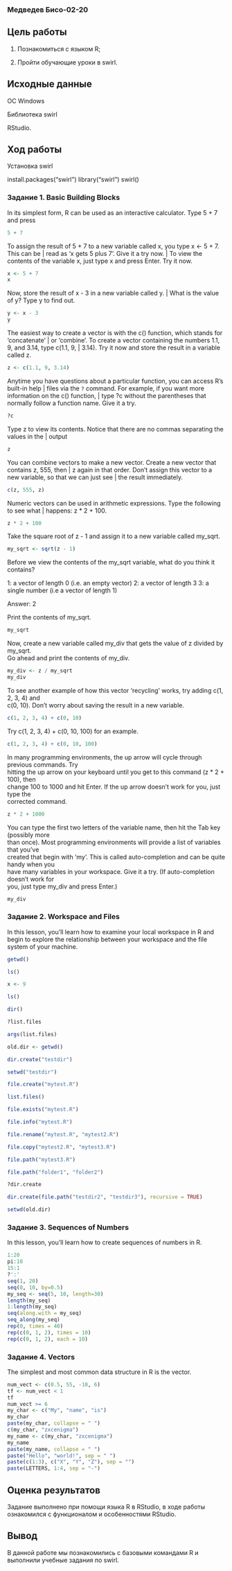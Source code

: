 ### Медведев Бисо-02-20

## Цель работы
1. Познакомиться с языком R;

2. Пройти обучающие уроки в swirl.

## Исходные данные

ОС Windows

Библиотека swirl

RStudio.

## Ход работы

Установка swirl

install.packages("swirl")
library("swirl")
swirl()

### Задание 1. Basic Building Blocks

| In its simplest form, R can be used as an interactive calculator. Type 5 + 7 and press

```{r}
5 + 7
```

To assign the result of 5 + 7 to a new variable called x, you type x \<- 5 + 7. This can be \| read as 'x gets 5 plus 7'. Give it a try now. \| To view the contents of the variable x, just type x and press Enter. Try it now.

```{r}
x <- 5 + 7
x
```

| Now, store the result of x - 3 in a new variable called y. \| What is the value of y? Type y to find out.

```{r}
y <- x - 3
y
```

The easiest way to create a vector is with the c() function, which stands for 'concatenate' \| or 'combine'. To create a vector containing the numbers 1.1, 9, and 3.14, type c(1.1, 9, \| 3.14). Try it now and store the result in a variable called z.

```{r}
z <- c(1.1, 9, 3.14)
```

Anytime you have questions about a particular function, you can access R's built-in help \| files via the `?` command. For example, if you want more information on the c() function, \| type ?c without the parentheses that normally follow a function name. Give it a try.

```{r}
?c
```

Type z to view its contents. Notice that there are no commas separating the values in the \| output

```{r}
z
```

You can combine vectors to make a new vector. Create a new vector that contains z, 555, then \| z again in that order. Don't assign this vector to a new variable, so that we can just see \| the result immediately.

```{r}
c(z, 555, z)
```

Numeric vectors can be used in arithmetic expressions. Type the following to see what \| happens: z \* 2 + 100.

```{r}
z * 2 + 100
```

| Take the square root of z - 1 and assign it to a new variable called my_sqrt.

```{r}
my_sqrt <- sqrt(z - 1)
```

| Before we view the contents of the my_sqrt variable, what do you think it contains?

1: a vector of length 0 (i.e. an empty vector) 2: a vector of length 3 3: a single number (i.e a vector of length 1)

Answer: 2

| Print the contents of my_sqrt.

```{r}
my_sqrt
```

| Now, create a new variable called my_div that gets the value of z divided by my_sqrt.
| Go ahead and print the contents of my_div.

```{r}
my_div <- z / my_sqrt
my_div
```

| To see another example of how this vector 'recycling' works, try adding c(1, 2, 3, 4) and
| c(0, 10). Don't worry about saving the result in a new variable.

```{r}
c(1, 2, 3, 4) + c(0, 10)
```

| Try c(1, 2, 3, 4) + c(0, 10, 100) for an example.

```{r}
c(1, 2, 3, 4) + c(0, 10, 100)
```

| In many programming environments, the up arrow will cycle through previous commands. Try
| hitting the up arrow on your keyboard until you get to this command (z \* 2 + 100), then
| change 100 to 1000 and hit Enter. If the up arrow doesn't work for you, just type the
| corrected command.

```{r}
z * 2 + 1000
```

| You can type the first two letters of the variable name, then hit the Tab key (possibly more
| than once). Most programming environments will provide a list of variables that you've
| created that begin with 'my'. This is called auto-completion and can be quite handy when you
| have many variables in your workspace. Give it a try. (If auto-completion doesn't work for
| you, just type my_div and press Enter.)

```{r}
my_div
```

### Задание 2. Workspace and Files

In this lesson, you'll learn how to examine your local workspace in R and begin to explore the relationship between your workspace and the file system of your machine.

```{r}
getwd()

ls()

x <- 9

ls()

dir()

?list.files

args(list.files)

old.dir <- getwd()

dir.create("testdir")

setwd("testdir")

file.create("mytest.R")

list.files()

file.exists("mytest.R")

file.info("mytest.R")

file.rename("mytest.R", "mytest2.R")

file.copy("mytest2.R", "mytest3.R")

file.path("mytest3.R")

file.path("folder1", "folder2")

?dir.create

dir.create(file.path("testdir2", "testdir3"), recursive = TRUE)

setwd(old.dir)

```

### Задание 3. Sequences of Numbers

In this lesson, you'll learn how to create sequences of numbers in R.

```{r}
1:20
pi:10
15:1
?':'
seq(1, 20)
seq(0, 10, by=0.5)
my_seq <- seq(5, 10, length=30)
length(my_seq)
1:length(my_seq)
seq(along.with = my_seq)
seq_along(my_seq)
rep(0, times = 40)
rep(c(0, 1, 2), times = 10)
rep(c(0, 1, 2), each = 10)

```

### Задание 4. Vectors

The simplest and most common data structure in R is the vector.

```{r}
num_vect <- c(0.5, 55, -10, 6)
tf <- num_vect < 1
tf
num_vect >= 6
my_char <- c("My", "name", "is")
my_char
paste(my_char, collapse = " ")
c(my_char, "zxcenigma")
my_name <- c(my_char, "zxcenigma")
my_name
paste(my_name, collapse = " ")
paste("Hello", "world!", sep = " ")
paste(c(1:3), c("X", "Y", "Z"), sep = "")
paste(LETTERS, 1:4, sep = "-")
```

## Оценка результатов
Задание выполнено при помощи языка R в RStudio, в ходе работы ознакомился с функционалом и особенностями RStudio.

## Вывод
В данной работе мы познакомились с базовыми командами R и выполнили учебные задания по swirl.
